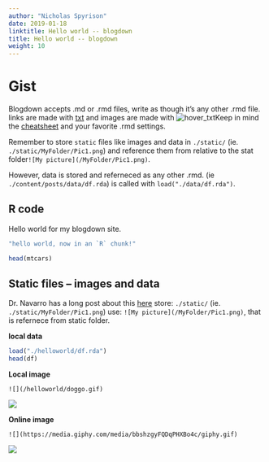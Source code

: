 ```yaml
---
author: "Nicholas Spyrison"
date: 2019-01-18
linktitle: Hello world -- blogdown
title: Hello world -- blogdown
weight: 10
---
```


# Gist

Blogdown accepts .md or .rmd files, write as though it's any other .rmd file. links are made with [txt](link) and images are made with ![hover_txt](img)Keep in mind the [cheatsheet](https://www.rstudio.com/wp-content/uploads/2015/02/rmarkdown-cheatsheet.pdf) and your favorite .rmd settings.

Remember to store `static` files like images and data in `./static/` (ie. `./static/MyFolder/Pic1.png`) and reference them from relative to the stat folder`![My picture](/MyFolder/Pic1.png)`.

However, data is stored and referneced as any other .rmd. (ie `./content/posts/data/df.rda`) is called with `load("./data/df.rda")`.


## R code

Hello world for my blogdown site.


```r
"hello world, now in an `R` chunk!"

head(mtcars)
```

## Static files -- images and data

Dr. Navarro has a long post about this [here](https://djnavarro.net/post/starting-blogdown/)
store: `./static/` (ie. `./static/MyFolder/Pic1.png`)
use: `![My picture](/MyFolder/Pic1.png)`, that is refernece from static folder.

**local data**
```r
load("./helloworld/df.rda")
head(df)
```

**Local image**

`![](/helloworld/doggo.gif)`

![](/helloworld/doggo.gif)

**Online image**

`![](https://media.giphy.com/media/bbshzgyFQDqPHXBo4c/giphy.gif)`

![](https://media.giphy.com/media/bbshzgyFQDqPHXBo4c/giphy.gif)